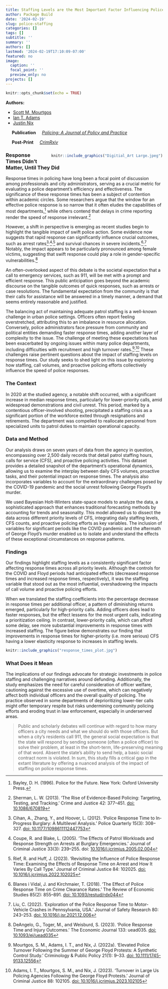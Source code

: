 ```yaml
---
title: Staffing Levels are the Most Important Factor Influencing Police Response Times
author: Package Build
date: '2024-02-19'
slug: police-staffing
categories: []
tags: []
subtitle: ''
summary: ''
authors: []
lastmod: '2024-02-19T17:10:09-07:00'
featured: no
image:
  caption: ''
  focal_point: ''
  preview_only: no
projects: []
---
```


```r
knitr::opts_chunk$set(echo = TRUE)
```

**Authors:**

- [Scott M. Mourtgos](https://smourtgos.netlify.app/)
- [Ian T. Adams](https://ianadamsresearch.com/)
- [Justin Nix](https://jnix.netlify.app/)

&nbsp;&nbsp;&nbsp;&nbsp;&nbsp;**Publication**&nbsp;&nbsp;&nbsp;&nbsp;&nbsp;[*_Policing: A Journal of Policy and Practice_*](https://academic.oup.com/policing/article-abstract/doi/10.1093/police/paae002/7609902?redirectedFrom=fulltext)

&nbsp;&nbsp;&nbsp;&nbsp;&nbsp;**Post-Print**&nbsp;&nbsp;&nbsp;&nbsp;&nbsp;[*_CrimRxiv_*](https://www.crimrxiv.com/pub/02md8eqk/release/1)


<div style="float: right; margin-left: 20px;">
```r
knitr::include_graphics("Digitial_Art Large.jpeg")
```
</div>

### Response Times Didn't Matter, Until They Did

Response times in policing have long been a focal point of discussion among professionals and city administrators, serving as a crucial metric for evaluating a police department's efficiency and effectiveness. The significance of these response times has been a subject of contention within academic circles. Some researchers argue that the window for an effective police response is so narrow that it often eludes the capabilities of most departments,[^1] while others contend that delays in crime reporting render the speed of response irrelevant.[^2]

However, a shift in perspective is emerging as recent studies begin to highlight the tangible impact of swift police action. Some evidence now suggests that rapid response can significantly influence crucial outcomes, such as arrest rates[^3]<sup>,</sup>[^4]<sup>,</sup>[^5] and survival chances in severe incidents.[^6]<sup>,</sup>[^7] Notably, the impact appears to be particularly pronounced among female victims, suggesting that swift response could play a role in gender-specific vulnerabilities.[^8]

An often-overlooked aspect of this debate is the societal expectation that a call to emergency services, such as 911, will be met with a prompt and efficient response. This public anticipation goes beyond the academic discourse on the tangible outcomes of quick responses, such as arrests or case resolutions. The fundamental expectation from the community is that their calls for assistance will be answered in a timely manner, a demand that seems entirely reasonable and justified.

The balancing act of maintaining adequate patrol staffing is a well-known challenge in urban police settings. Officers often report feeling overstretched, attributing this to an imbalance in resource allocation. Conversely, police administrators face pressure from community and political entities demanding faster response times, adding another layer of complexity to the issue. The challenge of meeting these expectations has been exacerbated by ongoing issues within many police departments, including difficulties with recruitment and high turnover rates.[^9]<sup>,</sup>[^10] These challenges raise pertinent questions about the impact of staffing levels on response times. Our study seeks to shed light on this issue by exploring how staffing, call volumes, and proactive policing efforts collectively influence the speed of police responses. 

### The Context

In 2020 at the studied agency, a notable shift occurred, with a significant increase in median response times, particularly for lower-priority calls, amid widespread demonstrations and civil unrest. This period, marked by a contentious officer-involved shooting, precipitated a staffing crisis as a significant portion of the workforce exited through resignations and retirements. The department was compelled to reallocate personnel from specialized units to patrol duties to maintain operational capacity.

### Data and Method

Our analysis draws on seven years of data from the agency in question, encompassing over 2,500 daily records that detail patrol staffing hours, calls for service (CFS), and proactive policing activities. This dataset provides a detailed snapshot of the department's operational dynamics, allowing us to examine the interplay between daily CFS volumes, proactive tasks, and their potential impact on response times. The analysis also incorporates variables to account for the extraordinary challenges posed by the COVID-19 pandemic and the social unrest following George Floyd's murder.

We used Bayesian Holt-Winters state-space models to analyze the data, a sophisticated approach that enhances traditional forecasting methods by accounting for trends and seasonality. This model allowed us to dissect the data across different priority levels of CFS, integrating daily staffing levels, CFS counts, and proactive policing efforts as key variables. The inclusion of variables for significant periods like the COVID pandemic and the aftermath of George Floyd's murder enabled us to isolate and understand the effects of these exceptional circumstances on response patterns.

### Findings

Our findings highlight staffing levels as a consistently significant factor affecting response times across all priority levels. Although the controls for the COVID and Floyd periods had anticipated effects (decreased response times and increased response times, respectively), it was the staffing variable that stood out as the most influential, overshadowing the impacts of call volume and proactive policing efforts.

When we translated the staffing coefficients into the percentage decrease in response times per additional officer, a pattern of diminishing returns emerged, particularly for high-priority calls. Adding officers does lead to faster responses, but the effect lessens for the most urgent calls, indicating a prioritization ceiling. In contrast, lower-priority calls, which can afford some delay, see more substantial improvements in response times with increased staffing. The figure below demonstrates our finding that improvements in response times for higher-priority (i.e. more serious) CFS having a lower elasticity response to increases in staffing levels.

```r
knitr::include_graphics("response_times_plot.jpg")
```

### What Does it Mean

The implications of our findings advocate for strategic investments in police staffing and challenging narratives around defunding. Additionally, the study emphasizes the need for careful consideration of officer welfare, cautioning against the excessive use of overtime, which can negatively affect both individual officers and the overall quality of policing. The practice observed in some departments of deprioritizing lower-tier calls might offer temporary respite but risks undermining community policing efforts and eroding trust in law enforcement, especially in underserved areas.

>Public and scholarly debates will continue with regard to how many officers a city needs and what we should do with those officers. But when a city’s residents call 911, the general social expectation is that the state will respond by sending someone (often a police officer) to solve their problem, at least in the short-term, life-preserving meaning of that word. Absent the state’s ability to send help, a basic social contract norm is violated. In sum, this study fills a critical gap in the extant literature by offering a nuanced analysis of the impact of staffing on police response times.

[^1]: Bayley, D. H. (1996). Police for the Future. New York: Oxford University Press.
[^2]: Sherman, L. W. (2013). ‘The Rise of Evidence-Based Policing: Targeting, Testing, and Tracking.’ Crime and Justice 42: 377–451. [doi: 10.1086/670819](https://www.journals.uchicago.edu/doi/10.1086/670819)
[^3]: Cihan, A., Zhang, Y., and Hoover, L. (2012). ‘Police Response Time to In-Progress Burglary: A Multilevel Analysis.’ Police Quarterly 15(3): 308–327. [doi: 10.1177/1098611112447753](https://journals.sagepub.com/doi/10.1177/1098611112447753)
[^4]: Coupe, R. and Blake, L. (2005). ‘The Effects of Patrol Workloads and Response Strength on Arrests at Burglary Emergencies.’ Journal of Criminal Justice 33(3): 239–255. doi: [10.1016/j.jcrimjus.2005.02.004](https://www.sciencedirect.com/science/article/abs/pii/S0047235205000152?via%3Dihub)
[^5]: Rief, R. and Huff, J. (2023). ‘Revisiting the Influence of Police Response Time: Examining the Effects of Response Time on Arrest and How It Varies By Call Type.’ Journal of Criminal Justice 84: 102025. [doi: 10.1016/j.jcrimjus.2022.102025](https://www.sciencedirect.com/science/article/abs/pii/S0047235222001507?via%3Dihub)
[^6]: Blanes i Vidal, J. and Kirchmaier, T. (2018). ‘The Effect of Police Response Time on Crime Clearance Rates.’ The Review of Economic Studies 85(2): 855–891. [doi: 10.1093/restud/rdx044](https://academic.oup.com/restud/article-abstract/85/2/855/4104675?redirectedFrom=fulltext)
[^7]: Liu, C. (2022). ‘Exploration of the Police Response Time to Motor-Vehicle Crashes in Pennsylvania, USA.’ Journal of Safety Research 80: 243–253. [doi: 10.1016/j.jsr.2021.12.006](https://www.sciencedirect.com/science/article/abs/pii/S0022437521001572?via%3Dihub)
[^8]: DeAngelo, G., Toger, M., and Weisburd, S. (2023). ‘Police Response Time and Injury Outcomes.’ The Economic Journal 133: uead035. [doi: 10.1093/ej/uead035](https://academic.oup.com/ej/article/133/654/2147/7147570)
[^9]: Mourtgos, S. M., Adams, I. T., and Nix, J. (2022a). ‘Elevated Police Turnover Following the Summer of George Floyd Protests: A Synthetic Control Study.’ Criminology & Public Policy 21(1): 9–33. [doi: 10.1111/1745-9133.12556](https://onlinelibrary.wiley.com/doi/10.1111/1745-9133.12556)
[^10]: Adams, I. T., Mourtgos, S. M., and Nix, J. (2023). ‘Turnover in Large Us Policing Agencies Following the George Floyd Protests.’ Journal of Criminal Justice 88: 102105. [doi: 10.1016/j.jcrimjus.2023.102105](https://www.sciencedirect.com/science/article/abs/pii/S0047235223000764?via%3Dihub)
